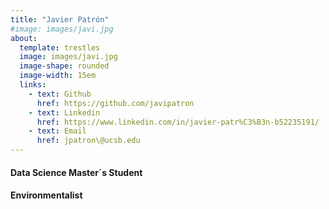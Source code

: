 ```yaml
---
title: "Javier Patrón" 
#image: images/javi.jpg 
about: 
  template: trestles 
  image: images/javi.jpg
  image-shape: rounded 
  image-width: 15em 
  links: 
    - text: Github 
      href: https://github.com/javipatron 
    - text: Linkedin
      href: https://www.linkedin.com/in/javier-patr%C3%B3n-b52235191/ 
    - text: Email 
      href: jpatron\@ucsb.edu
---
```


#### Data Science Master´s Student
#### Environmentalist
